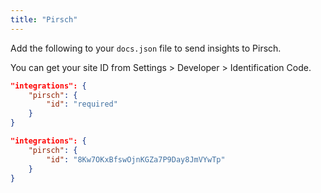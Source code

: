 ```yaml
---
title: "Pirsch"
---
```


Add the following to your `docs.json` file to send insights to Pirsch.

You can get your site ID from Settings \> Developer \> Identification Code.

<CodeGroup>

```json Insights options in docs.json
"integrations": {
    "pirsch": {
        "id": "required"
    }
}
```

```json Example
"integrations": {
    "pirsch": {
        "id": "8Kw7OKxBfswOjnKGZa7P9Day8JmVYwTp"
    }
}
```

</CodeGroup>
